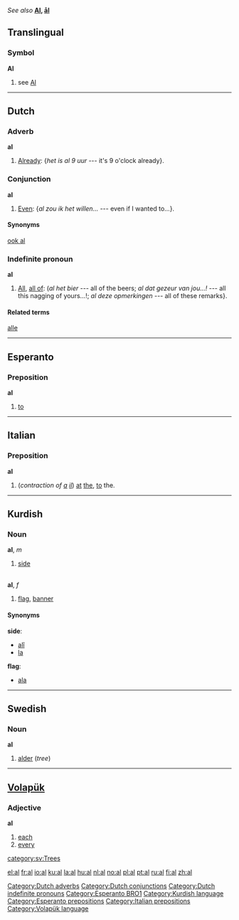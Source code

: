 ''See also'' '''[[Al]], [[ål]]'''

==Translingual==
===Symbol===
'''Al'''
# see [[Al]]

----



==Dutch==
===Adverb===
'''al'''
#[[already|Already]]: {''het is al 9 uur'' --- it's 9 o'clock already}.

===Conjunction===
'''al'''
#[[even|Even]]: {''al zou ik het willen...'' --- even if I wanted to...}.

====Synonyms====
[[ook al]]

===Indefinite pronoun===
'''al'''
#[[all|All]], [[all of]]: (''al het bier'' --- all of the beers; ''al dat gezeur van jou...!'' --- all this nagging of yours...!; ''al deze opmerkingen'' --- all of these remarks}.

====Related terms====
[[alle]]

[[Category:Dutch adverbs]]
[[Category:Dutch conjunctions]]
[[Category:Dutch indefinite pronouns]]

----

==Esperanto==
===Preposition===
'''al'''

#[[to]]
[[Category:Esperanto BRO1]]
----

==Italian==
===Preposition===
'''al'''

# (''contraction of [[a#Italian|a]] [[il#Italian|il]]'') [[at]] [[the]], [[to]] the.

----

==Kurdish==
===Noun===
'''al''', ''m''
# [[side]]
<p><br>
'''al''', ''f''
# [[flag]], [[banner]]


====Synonyms====
'''side''':
*[[alî#Kurdish|alî]]
*[[la#Kurdish|la]]


'''flag''':
*[[ala#Kurdish|ala]]


[[Category:Kurdish language]]
----

==Swedish==
{{sv-noun|gender=Common|al|alen|alar|alarna|als|alens|alars|alarnas}}
===Noun===
'''al'''

#[[alder]] (''tree'')


----
==[[Volapük]]==
===Adjective===
'''al'''

#[[each]]
#[[every]]

[[Category:Esperanto prepositions]]
[[Category:Italian prepositions]]
[[category:sv:Trees]]
[[Category:Volapük language]]

[[el:al]]
[[fr:al]]
[[io:al]]
[[ku:al]]
[[la:al]]
[[hu:al]]
[[nl:al]]
[[no:al]]
[[pl:al]]
[[pt:al]]
[[ru:al]]
[[fi:al]]
[[zh:al]]
